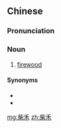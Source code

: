 ==Chinese==
{{zh-forms}}

===Pronunciation===
{{zh-pron
|m=cháihé,tl=y
|cat=n
}}

===Noun===
{{zh-noun}}

# [[firewood]]

====Synonyms====
* {{zh-l|柴火}}
* {{zh-l|木柴}}

[[mg:柴禾]]
[[zh:柴禾]]